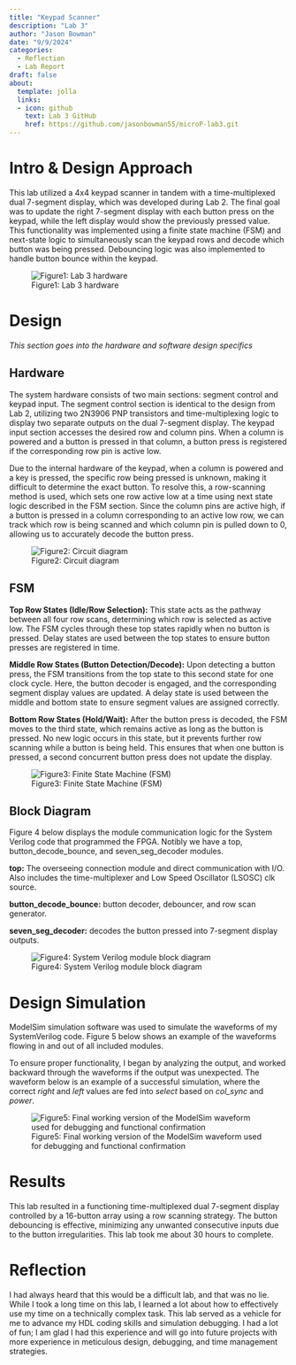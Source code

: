 ```yaml
---
title: "Keypad Scanner"
description: "Lab 3"
author: "Jason Bowman"
date: "9/9/2024"
categories:
  - Reflection
  - Lab Report
draft: false
about:  
  template: jolla
  links:
  - icon: github
    text: Lab 3 GitHub
    href: https://github.com/jasonbowman55/microP-lab3.git
---
```

# Intro & Design Approach
This lab utilized a 4x4 keypad scanner in tandem with a time-multiplexed dual 7-segment display, which was developed during Lab 2. The final goal was to update the right 7-segment display with each button press on the keypad, while the left display would show the previously pressed value. This functionality was implemented using a finite state machine (FSM) and next-state logic to simultaneously scan the keypad rows and decode which button was being pressed. Debouncing logic was also implemented to handle button bounce within the keypad.

![Figure1: Lab 3 hardware](images/hardware.jpeg)

# Design
*This section goes into the hardware and software design specifics*

## Hardware
The system hardware consists of two main sections: segment control and keypad input. The segment control section is identical to the design from Lab 2, utilizing two 2N3906 PNP transistors and time-multiplexing logic to display two separate outputs on the dual 7-segment display. The keypad input section accesses the desired row and column pins. When a column is powered and a button is pressed in that column, a button press is registered if the corresponding row pin is active low.

Due to the internal hardware of the keypad, when a column is powered and a key is pressed, the specific row being pressed is unknown, making it difficult to determine the exact button. To resolve this, a row-scanning method is used, which sets one row active low at a time using next state logic described in the FSM section. Since the column pins are active high, if a button is pressed in a column corresponding to an active low row, we can track which row is being scanned and which column pin is pulled down to 0, allowing us to accurately decode the button press.

![Figure2: Circuit diagram](images/circuit.jpeg)

## FSM
**Top Row States (Idle/Row Selection):** This state acts as the pathway between all four row scans, determining which row is selected as active low. The FSM cycles through these top states rapidly when no button is pressed. Delay states are used between the top states to ensure button presses are registered in time.

**Middle Row States (Button Detection/Decode):** Upon detecting a button press, the FSM transitions from the top state to this second state for one clock cycle. Here, the button decoder is engaged, and the corresponding segment display values are updated. A delay state is used between the middle and bottom state to ensure segment values are assigned correctly.

**Bottom Row States (Hold/Wait):** After the button press is decoded, the FSM moves to the third state, which remains active as long as the button is pressed. No new logic occurs in this state, but it prevents further row scanning while a button is being held. This ensures that when one button is pressed, a second concurrent button press does not update the display.

![Figure3: Finite State Machine (FSM)](images/fsm.jpeg)

## Block Diagram
Figure 4 below displays the module communication logic for the System Verilog code that programmed the FPGA. Notibly we have a top, button_decode_bounce, and seven_seg_decoder modules.

**top:** The overseeing connection module and direct communication with I/O. Also includes the time-multiplexer and Low Speed Oscillator (LSOSC) clk source.

**button_decode_bounce:** button decoder, debouncer, and row scan generator.

**seven_seg_decoder:** decodes the button pressed into 7-segment display outputs.

![Figure4: System Verilog module block diagram](images/block.jpeg)

# Design Simulation
ModelSim simulation software was used to simulate the waveforms of my SystemVerilog code. Figure 5 below shows an example of the waveforms flowing in and out of all included modules.

To ensure proper functionality, I began by analyzing the output, and worked backward through the waveforms if the output was unexpected. The waveform below is an example of a successful simulation, where the correct *right* and *left* values are fed into *select* based on *col_sync* and *power*.

![Figure5: Final working version of the ModelSim waveform used for debugging and functional confirmation](images/sim.jpeg)

# Results
This lab resulted in a functioning time-multiplexed dual 7-segment display controlled by a 16-button array using a row scanning strategy. The button debouncing is effective, minimizing any unwanted consecutive inputs due to the button irregularities. This lab took me about 30 hours to complete.

# Reflection
I had always heard that this would be a difficult lab, and that was no lie. While I took a long time on this lab, I learned a lot about how to effectively use my time on a technically complex task. This lab served as a vehicle for me to advance my HDL coding skills and simulation debugging. I had a lot of fun; I am glad I had this experience and will go into future projects with more experience in meticulous design, debugging, and time management strategies.